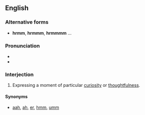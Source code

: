 ==English==

===Alternative forms===
* '''hrmm''', '''hrmmm''', '''hrmmmm''' ...

===Pronunciation===
* {{IPA|/ˈhərəm/}}
* {{audio|en-hrm.ogg|en-UK}}

===Interjection===
{{en-intj|pos=hrm!}}

# Expressing a moment of particular [[curiosity]] or [[thoughtfulness]].

====Synonyms====
* [[aah]], [[ah]], [[er]], [[hmm]], [[umm]]